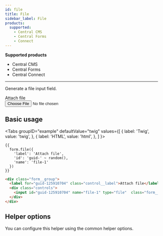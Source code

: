 ```yaml
---
id: file
title: File
sidebar_label: File
products:
  supported:
    - Central CMS
    - Central Forms
    - Connect
---
```


<div className="product-support">
  <strong>Supported products</strong>
  <ul>
    <li className="product-support--supported"><FontAwesomeIcon icon="fa-solid fa-check-circle" /> Central CMS</li>
    <li className="product-support--supported"><FontAwesomeIcon icon="fa-solid fa-check-circle" /> Central Forms</li>
    <li className="product-support--supported"><FontAwesomeIcon icon="fa-solid fa-check-circle" /> Central Connect</li>
  </ul>
</div>

----

Generate a file input field.

<div className="d-example">
  <div className="form__group">
    <label htmlFor="guid-125910704" className="control__label">Attach file</label>
    <div className="controls">
      <input id="guid-125910704" name="file-1" type="file"  className="form__control file" />
    </div>
  </div>
</div>

## Basic usage

<Tabs
  groupID="example"
  defaultValue="twig"
  values={[
    { label: 'Twig', value: 'twig', },
    { label: 'HTML', value: 'html', },
  ]
}>
<TabItem value="twig">

```twig
{{
  form.file({
    'label': 'Attach file',
    'id': 'guid-' ~ random(),
    'name': 'file-1'
  })
}}
```

</TabItem>
<TabItem value="html">

```html
<div class="form__group">
  <label for="guid-125910704" class="control__label">Attach file</label>
  <div class="controls">
    <input id="guid-125910704" name="file-1" type="file"  class="form__control file" />
  </div>
</div>
```

</TabItem>
</Tabs>

## Helper options

You can configure this helper using the common helper options.
